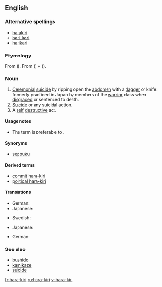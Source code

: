 {{wikipedia}}
==English==

===Alternative spellings===
*[[harakiri]]
*[[hari-kari]] {{qualifier|considered incorrect}}
*[[harikari]] {{qualifier|considered incorrect}}

===Etymology===
From {{Ja.}} {{term|腹切り|sc=Jpan|lang=ja}} ({{term|はらきり||tr=harakiri|sc=Jpan|lang=ja}}). From {{term|腹||[[belly]]|sc=Jpan|lang=ja}} ({{term|はら|tr=hara|sc=Jpan|lang=ja}}) + {{term|切る||[[cut]]|sc=Jpan|lang=ja}} ({{term|きる|tr=kiru|sc=Jpan|lang=ja}}).

===Noun===
{{en-noun|-}}

# [[ceremonial|Ceremonial]] [[suicide]] by ripping open the [[abdomen]] with a [[dagger]] or knife: formerly practiced in Japan by members of the [[warrior]] class when [[disgrace]]d or sentenced to death.
# [[suicide|Suicide]] or any suicidal action.
# A [[self]] [[destructive]] act.

====Usage notes====
*The term {{term|seppuku}} is preferable to {{term|hara-kiri}}.

====Synonyms====
* {{sense|ceremonial suicide by ripping open the abdomen}} [[seppuku]]

====Derived terms====
*[[commit hara-kiri]]
*[[political hara-kiri]]

====Translations====
{{trans-top|ceremonial suicide by ripping open the abdomen}}
*German: {{t|de|Harakiri|n}}
*Japanese: {{t|ja|腹切り|tr=[[はらきり]], harakiri|sc=Jpan}}
{{trans-mid}}
*Swedish: {{t|sv|harakiri}}
{{trans-bottom}}

{{trans-top|suicide}}
*Japanese: {{t|ja|自殺|sc=Jpan}}
{{trans-mid}}
{{trans-bottom}}

{{trans-top|self-destructive act}}
*German: {{t|de|Harakiri|n}}
{{trans-mid}}
{{trans-bottom}}

===See also===
*[[bushido]]
*[[kamikaze]]
*[[suicide]]

[[fr:hara-kiri]]
[[ru:hara-kiri]]
[[vi:hara-kiri]]